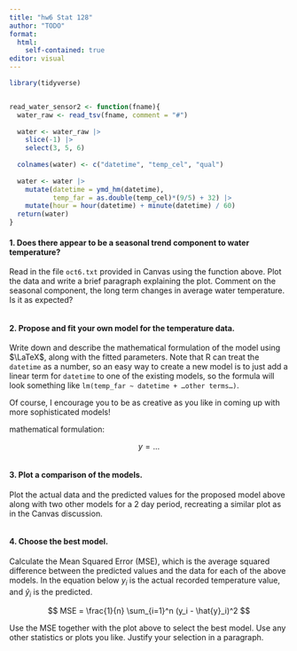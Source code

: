 ```yaml
---
title: "hw6 Stat 128"
author: "TODO"
format: 
  html:
    self-contained: true
editor: visual
---
```


```r
library(tidyverse)


read_water_sensor2 <- function(fname){
  water_raw <- read_tsv(fname, comment = "#")
  
  water <- water_raw |>
    slice(-1) |>
    select(3, 5, 6) 
  
  colnames(water) <- c("datetime", "temp_cel", "qual")
  
  water <- water |>
    mutate(datetime = ymd_hm(datetime),
           temp_far = as.double(temp_cel)*(9/5) + 32) |>
    mutate(hour = hour(datetime) + minute(datetime) / 60)
  return(water)
}
```

#### 1. Does there appear to be a seasonal trend component to water temperature?

Read in the file `oct6.txt` provided in Canvas using the function above. Plot the data and write a brief paragraph explaining the plot. Comment on the seasonal component, the long term changes in average water temperature. Is it as expected?

```r

```

#### 2. Propose and fit your own model for the temperature data.

Write down and describe the mathematical formulation of the model using $\LaTeX$, along with the fitted parameters. Note that R can treat the `datetime` as a number, so an easy way to create a new model is to just add a linear term for `datetime` to one of the existing models, so the formula will look something like `lm(temp_far ~ datetime + …other terms…)`.

Of course, I encourage you to be as creative as you like in coming up with more sophisticated models!

mathematical formulation:

$$
y = \dots
$$

```r

```

#### 3. Plot a comparison of the models.

Plot the actual data and the predicted values for the proposed model above along with two other models for a 2 day period, recreating a similar plot as in the Canvas discussion.

```r

```

#### 4. Choose the best model.

Calculate the Mean Squared Error (MSE), which is the average squared difference between the predicted values and the data for each of the above models. In the equation below $y_i$ is the actual recorded temperature value, and $\hat{y}_i$ is the predicted.

$$
MSE = \frac{1}{n} \sum_{i=1}^n (y_i - \hat{y}_i)^2
$$

Use the MSE together with the plot above to select the best model. Use any other statistics or plots you like. Justify your selection in a paragraph.
